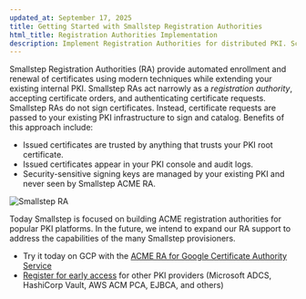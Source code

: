 ```yaml
---
updated_at: September 17, 2025
title: Getting Started with Smallstep Registration Authorities
html_title: Registration Authorities Implementation
description: Implement Registration Authorities for distributed PKI. Scale certificate issuance across multiple locations and security zones.
---
```


Smallstep Registration Authorities (RA) provide automated enrollment and renewal of certificates using modern techniques while extending your existing internal PKI. Smallstep RAs act narrowly as a _registration authority_, accepting certificate orders, and authenticating certificate requests. Smallstep RAs do not sign certificates. Instead, certificate requests are passed to your existing PKI infrastructure to sign and catalog. Benefits of this approach include:

* Issued certificates are trusted by anything that trusts your PKI root certificate.
* Issued certificates appear in your PKI console and audit logs.
* Security-sensitive signing keys are managed by your existing PKI and never seen by Smallstep ACME RA.

![Smallstep RA](/graphics/docs-registration-authorities-logo.png "Smallstep RA")

Today Smallstep is focused on building ACME registration authorities for popular PKI platforms. In the future, we intend to expand our RA support to address the capabilities of the many Smallstep provisioners. 

* Try it today on GCP with the [ACME RA for Google Certificate Authority Service](../registration-authorities/acme-for-cas.mdx)
* [Register for early access](https://info.smallstep.com/acme-protocol/) for other PKI providers (Microsoft ADCS, HashiCorp Vault, AWS ACM PCA, EJBCA, and others)
